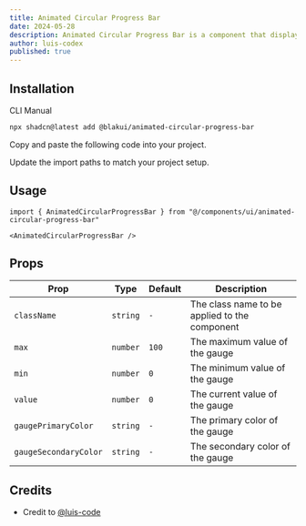 ```yaml
---
title: Animated Circular Progress Bar
date: 2024-05-28
description: Animated Circular Progress Bar is a component that displays a circular gauge with a percentage value.
author: luis-codex
published: true
---
```


<ComponentPreview name="animated-circular-progress-bar-demo" />

## Installation

<Tabs defaultValue="cli">

<TabsList>
  <TabsTrigger value="cli">CLI</TabsTrigger>
  <TabsTrigger value="manual">Manual</TabsTrigger>
</TabsList>
<TabsContent value="cli">

```bash
npx shadcn@latest add @blakui/animated-circular-progress-bar
```

</TabsContent>

<TabsContent value="manual">

<Steps>

<Step>Copy and paste the following code into your project.</Step>

<ComponentSource name="animated-circular-progress-bar" />

<Step>Update the import paths to match your project setup.</Step>

</Steps>

</TabsContent>

</Tabs>

## Usage

```tsx showLineNumbers
import { AnimatedCircularProgressBar } from "@/components/ui/animated-circular-progress-bar"
```

```tsx showLineNumbers
<AnimatedCircularProgressBar />
```

## Props

| Prop                  | Type     | Default | Description                                   |
| --------------------- | -------- | ------- | --------------------------------------------- |
| `className`           | `string` | `-`     | The class name to be applied to the component |
| `max`                 | `number` | `100`   | The maximum value of the gauge                |
| `min`                 | `number` | `0`     | The minimum value of the gauge                |
| `value`               | `number` | `0`     | The current value of the gauge                |
| `gaugePrimaryColor`   | `string` | `-`     | The primary color of the gauge                |
| `gaugeSecondaryColor` | `string` | `-`     | The secondary color of the gauge              |

## Credits

- Credit to [@luis-code](https://luis-code.vercel.app/)
